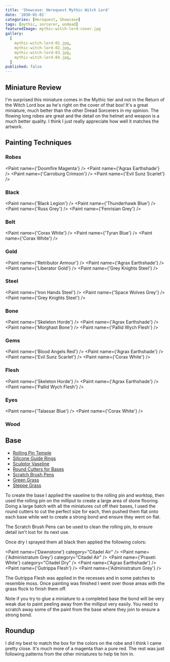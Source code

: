 ```yaml
---
title: 'Showcase: Heroquest Mythic Witch Lord'
date: '2030-01-01'
categories: [Heroquest, Showcase]
tags: [mythic, sorcerer, undead]
featuredImage: mythic-witch-lord-cover.jpg
gallery:
  [
    mythic-witch-lord-01.jpg,
    mythic-witch-lord-02.jpg,
    mythic-witch-lord-03.jpg,
    mythic-witch-lord-04.jpg,
  ]
published: false
---
```



## Miniature Review

I'm surprised this miniature comes in the Mythic tier and not in the Return of the Witch Lord box as he's right on the
cover of that box! It's a great miniature, much better than the other Dread Sorcerers in my opinion. The flowing long
robes are great and the detail on the helmet and weapon is a much better quality. I think I just really appreciate
how well it matches the artwork.

## Painting Techniques

### Robes

<Paint name={'Doomfire Magenta'} />
<Paint name={'Agrax Earthshade'} />
<Paint name={'Carroburg Crimson'} />
<Paint name={'Evil Sunz Scarlet'} />

### Black

<Paint name={'Black Legion'} />
<Paint name={'Thunderhawk Blue'} />
<Paint name={'Russ Grey'} />
<Paint name={'Fenrisian Grey'} />

### Belt

<Paint name={'Corax White'} />
<Paint name={'Tyran Blue'} />
<Paint name={'Corax White'} />

### Gold

<Paint name={'Retributor Armour'} />
<Paint name={'Agrax Earthshade'} />
<Paint name={'Liberator Gold'} />
<Paint name={'Grey Knights Steel'} />

### Steel

<Paint name={'Iron Hands Steel'} />
<Paint name={'Space Wolves Grey'} />
<Paint name={'Grey Knights Steel'} />

### Bone

<Paint name={'Skeleton Horde'} />
<Paint name={'Agrax Earthshade'} />
<Paint name={'Morghast Bone'} />
<Paint name={'Pallid Wych Flesh'} />

### Gems

<Paint name={'Blood Angels Red'} />
<Paint name={'Agrax Earthshade'} />
<Paint name={'Evil Sunz Scarlet'} />
<Paint name={'Corax White'} />

### Flesh

<Paint name={'Skeleton Horde'} />
<Paint name={'Agrax Earthshade'} />
<Paint name={'Pallid Wych Flesh'} />

### Eyes

<Paint name={'Talassar Blue'} />
<Paint name={'Corax White'} />

### Wood

## Base

- [Rolling Pin Temple](https://www.greenstuffworld.com/en/modelling-textured-rolling-pins/365-rolling-pin-hobby-roller-temple.html)
- [Silicone Guide Rings](https://www.greenstuffworld.com/en/modelling-textured-rolling-pins/540-silicone-guide-rings.html)
- [Sculptor Vaseline](https://www.greenstuffworld.com/en/sculptor-vaseline/349-sculptor-vaseline-petroleum-jelly.html)
- [Round Cutters for Bases](https://www.greenstuffworld.com/en/hobby-cutting-tools/801-round-cutters-for-bases-stainless-steel.html)
- [Scratch Brush Pens](https://www.greenstuffworld.com/en/engraving-tools/690-scratch-brush-pens.html)
- [Green Grass](https://www.thearmypainter.com/shop/us/bf4113p)
- [Steppe Grass](https://www.thearmypainter.com/shop/us/bf4115p)

To create the base I applied the vaseline to the rolling pin and worktop, then used the rolling pin on the milliput to
create a large area of stone flooring. Doing a large batch with all the miniatures cut off their bases, I used the round
cutters to cut the perfect size for each, then pushed them flat onto each base while wet to create a strong bond and
ensure they went on flat.

The Scratch Brush Pens can be used to clean the rolling pin, to ensure detail isn't lost for its next use.

Once dry I sprayed them all black then applied the following colors:

<Paint name={'Dawnstone'} category="Citadel Air" />
<Paint name={'Administratum Grey'} category="Citadel Air" />
<Paint name={'Praxeti White'} category="Citadel Dry" />
<Paint name={'Agrax Earthshade'} />
<Paint name={'Gutrippa Flesh'} />
<Paint name={'Administratum Grey'} />

The Gutrippa Flesh was applied in the recesses and in some patches to resemble moss. Once painting was finished I went
over those areas with the grass flock to finish them off.

Note if you try to glue a miniature to a completed base the bond will be very weak due to paint peeling away from the
milliput very easily. You need to scratch away some of the paint from the base where they join to ensure a strong bond.

## Roundup

I did my best to match the box for the colors on the robe and I think I came pretty close. It's much more of a magenta
than a pure red. The rest was just following patterns from the other miniatures to help tie him in.
